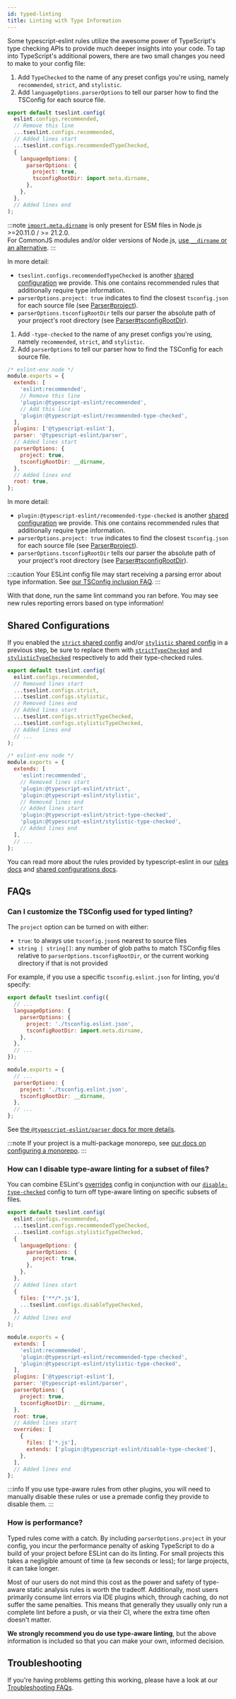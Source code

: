 ```yaml
---
id: typed-linting
title: Linting with Type Information
---
```



Some typescript-eslint rules utilize the awesome power of TypeScript's type checking APIs to provide much deeper insights into your code.
To tap into TypeScript's additional powers, there are two small changes you need to make to your config file:

<Tabs groupId="eslint-config">
<TabItem value="Flat Config">

1. Add `TypeChecked` to the name of any preset configs you're using, namely `recommended`, `strict`, and `stylistic`.
2. Add `languageOptions.parserOptions` to tell our parser how to find the TSConfig for each source file.

```js title="eslint.config.js"
export default tseslint.config(
  eslint.configs.recommended,
  // Remove this line
  ...tseslint.configs.recommended,
  // Added lines start
  ...tseslint.configs.recommendedTypeChecked,
  {
    languageOptions: {
      parserOptions: {
        project: true,
        tsconfigRootDir: import.meta.dirname,
      },
    },
  },
  // Added lines end
);
```

:::note
[`import.meta.dirname`](https://nodejs.org/api/esm.html#importmetadirname) is only present for ESM files in Node.js >=20.11.0 / >= 21.2.0.<br />
For CommonJS modules and/or older versions of Node.js, [use `__dirname` or an alternative](https://stackoverflow.com/questions/46745014/alternative-for-dirname-in-node-js-when-using-es6-modules).
:::

In more detail:

- `tseslint.configs.recommendedTypeChecked` is another [shared configuration](../users/Shared_Configurations.mdx) we provide. This one contains recommended rules that additionally require type information.
- `parserOptions.project: true` indicates to find the closest `tsconfig.json` for each source file (see [Parser#project](../packages/Parser.mdx#project)).
- `parserOptions.tsconfigRootDir` tells our parser the absolute path of your project's root directory (see [Parser#tsconfigRootDir](../packages/Parser.mdx#tsconfigrootdir)).

</TabItem>
<TabItem value="Legacy Config">

1. Add `-type-checked` to the name of any preset configs you're using, namely `recommended`, `strict`, and `stylistic`.
2. Add `parserOptions` to tell our parser how to find the TSConfig for each source file.

```js title=".eslintrc.cjs"
/* eslint-env node */
module.exports = {
  extends: [
    'eslint:recommended',
    // Remove this line
    'plugin:@typescript-eslint/recommended',
    // Add this line
    'plugin:@typescript-eslint/recommended-type-checked',
  ],
  plugins: ['@typescript-eslint'],
  parser: '@typescript-eslint/parser',
  // Added lines start
  parserOptions: {
    project: true,
    tsconfigRootDir: __dirname,
  },
  // Added lines end
  root: true,
};
```

In more detail:

- `plugin:@typescript-eslint/recommended-type-checked` is another [shared configuration](../users/Shared_Configurations.mdx) we provide. This one contains recommended rules that additionally require type information.
- `parserOptions.project: true` indicates to find the closest `tsconfig.json` for each source file (see [Parser#project](../packages/Parser.mdx#project)).
- `parserOptions.tsconfigRootDir` tells our parser the absolute path of your project's root directory (see [Parser#tsconfigRootDir](../packages/Parser.mdx#tsconfigrootdir)).

</TabItem>
</Tabs>

:::caution
Your ESLint config file may start receiving a parsing error about type information.
See [our TSConfig inclusion FAQ](../troubleshooting/FAQs.mdx#i-get-errors-telling-me-eslint-was-configured-to-run--however-that-tsconfig-does-not--none-of-those-tsconfigs-include-this-file).
:::

With that done, run the same lint command you ran before.
You may see new rules reporting errors based on type information!

## Shared Configurations

If you enabled the [`strict` shared config](../users/Shared_Configurations.mdx#strict) and/or [`stylistic` shared config](../users/Shared_Configurations.mdx#stylistic) in a previous step, be sure to replace them with [`strictTypeChecked`](../users/Shared_Configurations.mdx#strict-type-checked) and [`stylisticTypeChecked`](../users/Shared_Configurations.mdx#stylistic-type-checked) respectively to add their type-checked rules.

<Tabs groupId="eslint-config">
<TabItem value="Flat Config">

```js title="eslint.config.js"
export default tseslint.config(
  eslint.configs.recommended,
  // Removed lines start
  ...tseslint.configs.strict,
  ...tseslint.configs.stylistic,
  // Removed lines end
  // Added lines start
  ...tseslint.configs.strictTypeChecked,
  ...tseslint.configs.stylisticTypeChecked,
  // Added lines end
  // ...
);
```

</TabItem>
<TabItem value="Legacy Config">

```js title=".eslintrc.cjs"
/* eslint-env node */
module.exports = {
  extends: [
    'eslint:recommended',
    // Removed lines start
    'plugin:@typescript-eslint/strict',
    'plugin:@typescript-eslint/stylistic',
    // Removed lines end
    // Added lines start
    'plugin:@typescript-eslint/strict-type-checked',
    'plugin:@typescript-eslint/stylistic-type-checked',
    // Added lines end
  ],
  // ...
};
```

</TabItem>
</Tabs>

You can read more about the rules provided by typescript-eslint in our [rules docs](/rules) and [shared configurations docs](../users/Shared_Configurations.mdx).

## FAQs

### Can I customize the TSConfig used for typed linting?

The `project` option can be turned on with either:

- `true`: to always use `tsconfig.json`s nearest to source files
- `string | string[]`: any number of glob paths to match TSConfig files relative to `parserOptions.tsconfigRootDir`, or the current working directory if that is not provided

For example, if you use a specific `tsconfig.eslint.json` for linting, you'd specify:

<Tabs groupId="eslint-config">
<TabItem value="Flat Config">

```js title="eslint.config.js"
export default tseslint.config({
  // ...
  languageOptions: {
    parserOptions: {
      project: './tsconfig.eslint.json',
      tsconfigRootDir: import.meta.dirname,
    },
  },
  // ...
});
```

</TabItem>
<TabItem value="Legacy Config">

```js title=".eslintrc.js"
module.exports = {
  // ...
  parserOptions: {
    project: './tsconfig.eslint.json',
    tsconfigRootDir: __dirname,
  },
  // ...
};
```

</TabItem>
</Tabs>

See [the `@typescript-eslint/parser` docs for more details](../packages/Parser.mdx#project).

:::note
If your project is a multi-package monorepo, see [our docs on configuring a monorepo](../troubleshooting/typed-linting/Monorepos.mdx).
:::

### How can I disable type-aware linting for a subset of files?

You can combine ESLint's [overrides](https://eslint.org/docs/latest/use/configure/configuration-files#configuration-based-on-glob-patterns) config in conjunction with our [`disable-type-checked`](../users/Shared_Configurations.mdx#disable-type-checked) config to turn off type-aware linting on specific subsets of files.

<Tabs groupId="eslint-config">
<TabItem value="Flat Config">

```js title="eslint.config.js"
export default tseslint.config(
  eslint.configs.recommended,
  ...tseslint.configs.recommendedTypeChecked,
  ...tseslint.configs.stylisticTypeChecked,
  {
    languageOptions: {
      parserOptions: {
        project: true,
      },
    },
  },
  // Added lines start
  {
    files: ['**/*.js'],
    ...tseslint.configs.disableTypeChecked,
  },
  // Added lines end
);
```

</TabItem>
<TabItem value="Legacy Config">

```js title=".eslintrc.js"
module.exports = {
  extends: [
    'eslint:recommended',
    'plugin:@typescript-eslint/recommended-type-checked',
    'plugin:@typescript-eslint/stylistic-type-checked',
  ],
  plugins: ['@typescript-eslint'],
  parser: '@typescript-eslint/parser',
  parserOptions: {
    project: true,
    tsconfigRootDir: __dirname,
  },
  root: true,
  // Added lines start
  overrides: [
    {
      files: ['*.js'],
      extends: ['plugin:@typescript-eslint/disable-type-checked'],
    },
  ],
  // Added lines end
};
```

</TabItem>
</Tabs>

:::info
If you use type-aware rules from other plugins, you will need to manually disable these rules or use a premade config they provide to disable them.
:::

### How is performance?

Typed rules come with a catch.
By including `parserOptions.project` in your config, you incur the performance penalty of asking TypeScript to do a build of your project before ESLint can do its linting.
For small projects this takes a negligible amount of time (a few seconds or less); for large projects, it can take longer.

Most of our users do not mind this cost as the power and safety of type-aware static analysis rules is worth the tradeoff.
Additionally, most users primarily consume lint errors via IDE plugins which, through caching, do not suffer the same penalties.
This means that generally they usually only run a complete lint before a push, or via their CI, where the extra time often doesn't matter.

**We strongly recommend you do use type-aware linting**, but the above information is included so that you can make your own, informed decision.

## Troubleshooting

If you're having problems getting this working, please have a look at our [Troubleshooting FAQs](../troubleshooting/FAQs.mdx).
